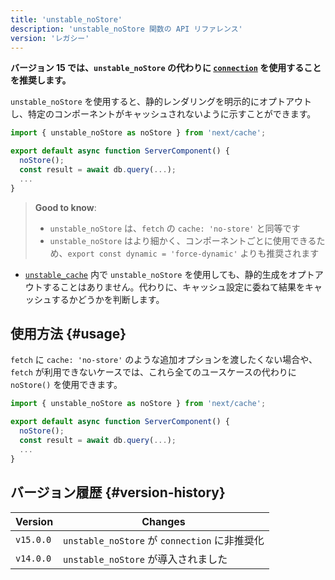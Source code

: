 ```yaml
---
title: 'unstable_noStore'
description: 'unstable_noStore 関数の API リファレンス'
version: 'レガシー'
---
```


**バージョン 15 では、`unstable_noStore` の代わりに [`connection`](/docs/app/api-reference/functions/connection) を使用することを推奨します。**

`unstable_noStore` を使用すると、静的レンダリングを明示的にオプトアウトし、特定のコンポーネントがキャッシュされないように示すことができます。

```jsx
import { unstable_noStore as noStore } from 'next/cache';

export default async function ServerComponent() {
  noStore();
  const result = await db.query(...);
  ...
}
```

> **Good to know**:
>
> - `unstable_noStore` は、`fetch` の `cache: 'no-store'` と同等です
> - `unstable_noStore` はより細かく、コンポーネントごとに使用できるため、`export const dynamic = 'force-dynamic'` よりも推奨されます

- [`unstable_cache`](/docs/app/api-reference/functions/unstable_cache) 内で `unstable_noStore` を使用しても、静的生成をオプトアウトすることはありません。代わりに、キャッシュ設定に委ねて結果をキャッシュするかどうかを判断します。

## 使用方法 {#usage}

`fetch` に `cache: 'no-store'` のような追加オプションを渡したくない場合や、`fetch` が利用できないケースでは、これら全てのユースケースの代わりに `noStore()` を使用できます。

```jsx
import { unstable_noStore as noStore } from 'next/cache';

export default async function ServerComponent() {
  noStore();
  const result = await db.query(...);
  ...
}
```

## バージョン履歴 {#version-history}

| Version   | Changes                                       |
| --------- | --------------------------------------------- |
| `v15.0.0` | `unstable_noStore` が `connection` に非推奨化 |
| `v14.0.0` | `unstable_noStore` が導入されました           |

